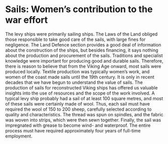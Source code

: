 # Sails: Women’s contribution to the war effort

The levy ships were primarily sailing ships. The Laws of the Land obliged those responsible to take good care of the sails, with large fines for negligence. The Land Defence section provides a good deal of information about the construction of the ships, but besides financing, it says nothing about the production and procurement of the sails. Traditions and specialist knowledge were important for producing good and durable sails. Therefore, there is reason to believe that from the Viking Age onward, most sails were produced locally. Textile production was typically women’s work, and women of the coast made sails until the 19th century. It is only in recent decades that we have begun to understand the value of sails. The production of sails for reconstructed Viking ships has offered us valuable insights into the use of resources and the scope of the work involved. A typical levy ship probably had a sail of at least 100 square metres, and most of these sails were certainly made of wool. Thus, each sail must have required the wool of 150 to 200 sheep, carefully selected according to quality and characteristics. The thread was spun on spindles, and the fabric was woven into strips, which were then sewn together. Finally, the sail was impregnated with grease to become wind- and waterproof. The entire process must have required approximately four years of full-time employment.
